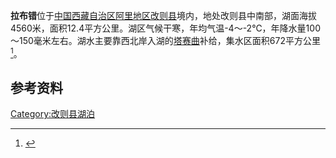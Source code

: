 {{Infobox_lake
 |湖泊名稱 =拉布错
 |湖泊照片 = 
 |湖泊照片標題 = 
 |測深圖 =
 |測深圖標題 =
 |湖泊所在地 = [[中国|中国]][[西藏|西藏]]
 |座標 = {{coord |32|57|N|83|48|E|display=inline,title|scale:500000_type:waterbody_region:CN}}
 |湖泊類別 =[[咸水湖|咸水湖]] 
 |流入 =[[塔赛曲|塔赛曲]]
 |流出 =
 |集水區面積 =672平方公里
 |集水區國家 =
 |湖泊長度 =5公里
 |湖泊闊度 =最大3.2公里<br />平均2.48公里
 |湖泊面積 =12.4平方公里
 |平均深度 = 
 |最深深度 = 
 |水體體積 = 
 |湖水停留時間 =
 |湖岸線長度 =
 |海拔高度 =4560米
 |湖中島嶼 =
 |湖邊城鎮 =
}}
{{Location map
 |China Tibet Ngari
 |mark=<!--dot-->Blue pog.svg
 |lat_deg=32|lat_min=57|lat_sec =
 |lon_deg=83|lon_min=48|lon_sec =
 |caption=拉布错在[[西藏|西藏]]的位置。
 |position=right
 |width=350
 |float=right
}}
'''拉布错'''位于[[中国|中国]][[西藏自治区|西藏自治区]][[阿里地区|阿里地区]][[改则县|改则县]]境内，地处改则县中南部，湖面海拔4560米，面积12.4平方公里。湖区气候干寒，年均气温-4～-2℃，年降水量100～150毫米左右。湖水主要靠西北岸入湖的[[塔赛曲|塔赛曲]]补给，集水区面积672平方公里<ref>{{cite book zh |author=王苏民 窦鸿身 |title=中国湖泊志 |format=M |edition=1 |location=北京 |publisher=科学出版社 |date=1998|pages=467|id= ISBN 7-03-006706-1}}</ref>。
==参考资料==
{{Reflist}}

[[Category:改则县湖泊|Category:改则县湖泊]]